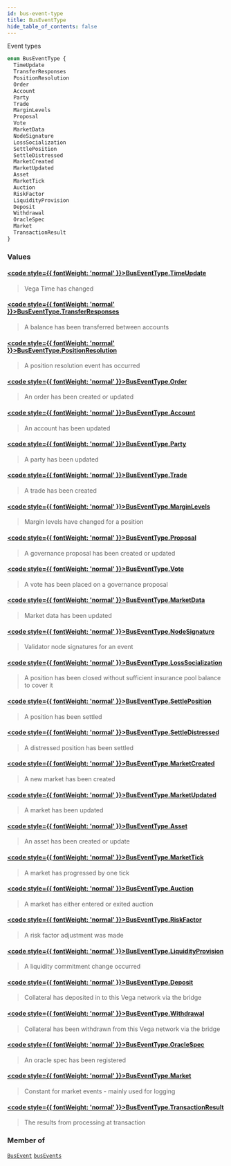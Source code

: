 ```yaml
---
id: bus-event-type
title: BusEventType
hide_table_of_contents: false
---
```








Event types

```graphql
enum BusEventType {
  TimeUpdate
  TransferResponses
  PositionResolution
  Order
  Account
  Party
  Trade
  MarginLevels
  Proposal
  Vote
  MarketData
  NodeSignature
  LossSocialization
  SettlePosition
  SettleDistressed
  MarketCreated
  MarketUpdated
  Asset
  MarketTick
  Auction
  RiskFactor
  LiquidityProvision
  Deposit
  Withdrawal
  OracleSpec
  Market
  TransactionResult
}
```


### Values

#### [<code style={{ fontWeight: 'normal' }}>BusEventType.<b>TimeUpdate</b></code>](#) 
> Vega Time has changed
> 

#### [<code style={{ fontWeight: 'normal' }}>BusEventType.<b>TransferResponses</b></code>](#) 
> A balance has been transferred between accounts
> 

#### [<code style={{ fontWeight: 'normal' }}>BusEventType.<b>PositionResolution</b></code>](#) 
> A position resolution event has occurred
> 

#### [<code style={{ fontWeight: 'normal' }}>BusEventType.<b>Order</b></code>](#) 
> An order has been created or updated
> 

#### [<code style={{ fontWeight: 'normal' }}>BusEventType.<b>Account</b></code>](#) 
> An account has been updated
> 

#### [<code style={{ fontWeight: 'normal' }}>BusEventType.<b>Party</b></code>](#) 
> A party has been updated
> 

#### [<code style={{ fontWeight: 'normal' }}>BusEventType.<b>Trade</b></code>](#) 
> A trade has been created
> 

#### [<code style={{ fontWeight: 'normal' }}>BusEventType.<b>MarginLevels</b></code>](#) 
> Margin levels have changed for a position
> 

#### [<code style={{ fontWeight: 'normal' }}>BusEventType.<b>Proposal</b></code>](#) 
> A governance proposal has been created or updated
> 

#### [<code style={{ fontWeight: 'normal' }}>BusEventType.<b>Vote</b></code>](#) 
> A vote has been placed on a governance proposal
> 

#### [<code style={{ fontWeight: 'normal' }}>BusEventType.<b>MarketData</b></code>](#) 
> Market data has been updated
> 

#### [<code style={{ fontWeight: 'normal' }}>BusEventType.<b>NodeSignature</b></code>](#) 
> Validator node signatures for an event
> 

#### [<code style={{ fontWeight: 'normal' }}>BusEventType.<b>LossSocialization</b></code>](#) 
> A position has been closed without sufficient insurance pool balance to cover it
> 

#### [<code style={{ fontWeight: 'normal' }}>BusEventType.<b>SettlePosition</b></code>](#) 
> A position has been settled
> 

#### [<code style={{ fontWeight: 'normal' }}>BusEventType.<b>SettleDistressed</b></code>](#) 
> A distressed position has been settled
> 

#### [<code style={{ fontWeight: 'normal' }}>BusEventType.<b>MarketCreated</b></code>](#) 
> A new market has been created
> 

#### [<code style={{ fontWeight: 'normal' }}>BusEventType.<b>MarketUpdated</b></code>](#) 
> A market has been updated
> 

#### [<code style={{ fontWeight: 'normal' }}>BusEventType.<b>Asset</b></code>](#) 
> An asset has been created or update
> 

#### [<code style={{ fontWeight: 'normal' }}>BusEventType.<b>MarketTick</b></code>](#) 
> A market has progressed by one tick
> 

#### [<code style={{ fontWeight: 'normal' }}>BusEventType.<b>Auction</b></code>](#) 
> A market has either entered or exited auction
> 

#### [<code style={{ fontWeight: 'normal' }}>BusEventType.<b>RiskFactor</b></code>](#) 
> A risk factor adjustment was made
> 

#### [<code style={{ fontWeight: 'normal' }}>BusEventType.<b>LiquidityProvision</b></code>](#) 
> A liquidity commitment change occurred
> 

#### [<code style={{ fontWeight: 'normal' }}>BusEventType.<b>Deposit</b></code>](#) 
> Collateral has deposited in to this Vega network via the bridge
> 

#### [<code style={{ fontWeight: 'normal' }}>BusEventType.<b>Withdrawal</b></code>](#) 
> Collateral has been withdrawn from this Vega network via the bridge
> 

#### [<code style={{ fontWeight: 'normal' }}>BusEventType.<b>OracleSpec</b></code>](#) 
> An oracle spec has been registered
> 

#### [<code style={{ fontWeight: 'normal' }}>BusEventType.<b>Market</b></code>](#) 
> Constant for market events - mainly used for logging
> 

#### [<code style={{ fontWeight: 'normal' }}>BusEventType.<b>TransactionResult</b></code>](#) 
> The results from processing at transaction
> 



### Member of

[`BusEvent`](/testnet/api/graphql/objects/bus-event)  <Badge class="secondary" text="object"/><Bullet />[`busEvents`](/testnet/api/graphql/subscriptions/bus-events)  <Badge class="secondary" text="subscription"/>



